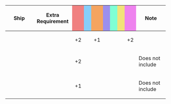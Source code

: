 {|class="wikitable" style="width:100%; text-align: center; vertical-align: middle;"
|-
! style="width: 20%;" | Ship
! style="width: 25%;" | Extra Requirement
! style="width: 5%; background-color: lightcoral;" | {{Firepower}}
! style="width: 5%; background-color: lightskyblue;" | {{Torpedo}}
! style="width: 5%; background-color: sandybrown;" | {{AA}}
! style="width: 5%; background-color: #9C8FEE;" | {{ASW}}
! style="width: 5%; background-color: #7fffd4;" | {{LOS}}
! style="width: 5%; background-color: #F2E279;" | {{Armor}}
! style="width: 5%; background-color: violet;" | {{Evasion}}
! style="width: 20%;" | Note
|-
! {{ShipLink|Haruna/Kai Ni}}
| style="text-align:left;" | 
| +2 || || +1 || || || || +2 
| style="text-align:left;" | 
|-
! {{ShipLink|Kongou/Kai Ni}}
| style="text-align:left;" | 
| +2 || || || || || || 
| style="text-align:left;" | Does not include {{ShipLink|Kongou/Kai Ni C}}
|-
! {{ShipLink|Hiei/Kai Ni}}<br />{{ShipLink|Kirishima/Kai Ni}}
| style="text-align:left;" | 
| +1 || || || || || || 
| style="text-align:left;" | Does not include {{ShipLink|Hiei/Kai Ni C}}
|}